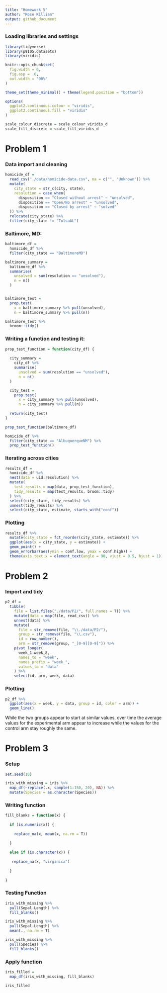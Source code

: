 ```yaml
---
title: "Homework 5"
author: "Rose Killian"
output: github_document
---
```


### Loading libraries and settings

```r
library(tidyverse)
library(p8105.datasets)
library(viridis)

knitr::opts_chunk$set(
  fig.width = 6,
  fig.asp = .6,
  out.width = "90%"
)

theme_set(theme_minimal() + theme(legend.position = "bottom"))

options(
  ggplot2.continuous.colour = "viridis",
  ggplot2.continuous.fill = "viridis"
)

scale_colour_discrete = scale_colour_viridis_d
scale_fill_discrete = scale_fill_viridis_d

```

# Problem 1

### Data import and cleaning

```r
homicide_df = 
  read_csv("./data/homicide-data.csv", na = c("", "Unknown")) %>% 
  mutate(
    city_state = str_c(city, state),
    resolution = case_when(
      disposition == "Closed without arrest" ~ "unsolved",
      disposition == "Open/No arrest" ~ "unsolved",
      disposition == "Closed by arrest" ~ "solved"
  )) %>% 
  relocate(city_state) %>% 
  filter(city_state != "TulsaAL")
```

### Baltimore, MD:

```r
baltimore_df = 
  homicide_df %>% 
  filter(city_state == "BaltimoreMD")

baltimore_summary = 
  baltimore_df %>% 
  summarise(
    unsolved = sum(resolution == "unsolved"),
    n = n()
  )


baltimore_test = 
  prop.test(
    x = baltimore_summary %>% pull(unsolved),
    n = baltimore_summary %>% pull(n))

baltimore_test %>% 
  broom::tidy()
```

### Writing a function and testing it:

```r
prop_test_function = function(city_df) {
  
  city_summary = 
    city_df %>% 
    summarise(
      unsolved = sum(resolution == "unsolved"),
      n = n()
  )

  city_test = 
    prop.test(
      x = city_summary %>% pull(unsolved),
      n = city_summary %>% pull(n))
  
  return(city_test)
}

prop_test_function(baltimore_df)

homicide_df %>% 
  filter(city_state == "AlbuquerqueNM") %>% 
  prop_test_function()
```

### Iterating across cities

```r
results_df = 
  homicide_df %>% 
  nest(data = uid:resolution) %>% 
  mutate(
    test_results = map(data, prop_test_function),
    tidy_results = map(test_results, broom::tidy)
  ) %>% 
  select(city_state, tidy_results) %>% 
  unnest(tidy_results) %>% 
  select(city_state, estimate, starts_with("conf"))
```

### Plotting

```r
results_df %>% 
  mutate(city_state = fct_reorder(city_state, estimate)) %>% 
  ggplot(aes(x = city_state, y = estimate)) +
  geom_point() +
  geom_errorbar(aes(ymin = conf.low, ymax = conf.high)) +
  theme(axis.text.x = element_text(angle = 90, vjust = 0.5, hjust = 1))
```

# Problem 2

### Import and tidy

```r
p2_df =
  tibble(
    file = list.files("./data/P2/", full.names = T)) %>%
    mutate(data = map(file, read_csv)) %>% 
    unnest(data) %>% 
    mutate(
      file = str_remove(file, "\\./data/P2/"),
      group = str_remove(file, "\\.csv"),
      id = row_number(),
      arm = str_remove(group, "_[0-9][0-9]")) %>%
    pivot_longer(
      week_1:week_8,
      names_to = "week",
      names_prefix = "week_",
      values_to = "data"
    ) %>% 
    select(id, arm, week, data) 
```

### Plotting

```r

p2_df %>% 
  ggplot(aes(x = week, y = data, group = id, color = arm)) +
  geom_line()
```

While the two groups appear to start at similar values, over time the average values for the experimental arm appear to increase while the values for the control arm stay roughly the same. 

# Problem 3

### Setup

```r
set.seed(10)

iris_with_missing = iris %>% 
  map_df(~replace(.x, sample(1:150, 20), NA)) %>%
  mutate(Species = as.character(Species))
```

### Writing function

```r
fill_blanks = function(x) {
  
  if (is.numeric(x)) {
    
    replace_na(x, mean(x, na.rm = T))
      
  }
  
  else if (is.character(x)) {
    
   replace_na(x, "virginica")
    
  }
  
}
```

### Testing Function

```r
iris_with_missing %>% 
  pull(Sepal.Length) %>% 
  fill_blanks()

iris_with_missing %>% 
  pull(Sepal.Length) %>% 
  mean(., na.rm = T)

iris_with_missing %>% 
  pull(Species) %>% 
  fill_blanks()
```

### Apply function

```r
iris_filled = 
  map_df(iris_with_missing, fill_blanks)

iris_filled
```

